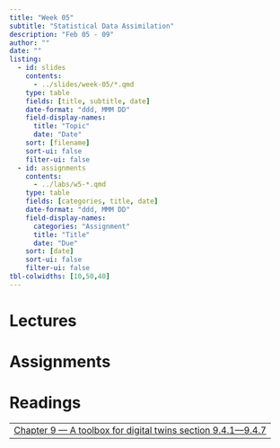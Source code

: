 ```yaml
---
title: "Week 05"
subtitle: "Statistical Data Assimilation"
description: "Feb 05 - 09"
author: ""
date: ""
listing:
  - id: slides
    contents:
      - ../slides/week-05/*.qmd
    type: table
    fields: [title, subtitle, date]
    date-format: "ddd, MMM DD"
    field-display-names:
      title: "Topic"
      date: "Date"
    sort: [filename]
    sort-ui: false
    filter-ui: false
  - id: assignments
    contents:
      - ../labs/w5-*.qmd
    type: table
    fields: [categories, title, date]
    date-format: "ddd, MMM DD"
    field-display-names:
      categories: "Assignment"
      title: "Title"
      date: "Due"
    sort: [date]
    sort-ui: false
    filter-ui: false
tbl-colwidths: [10,50,40]
---
```


# Lectures

::: {#slides}
:::

# Assignments

::: {#assignments}
:::

# Readings

|                                                                                                           |
|-----------------------------------------------------------------------------------------------------------|
| [Chapter 9 --- A toolbox for digital twins section 9.4.1---9.4.7](https://galileo-gatech.primo.exlibrisgroup.com/permalink/01GALI_GIT/naju39/alma9937674297402486)                 | 
